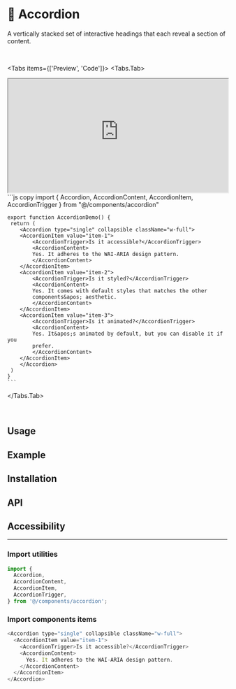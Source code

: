 

# 💠 Accordion

A vertically stacked set of interactive headings that each reveal a section of content.

<br />

<Tabs items={['Preview', 'Code']}>
  <Tabs.Tab>
  <iframe
  src="https://main--653e613f4feb85c1b6467ba7.chromatic.com/iframe.html?globals=theme:Light&args=&id=design-system-components-accordion--default"
  width="100%"
  height="260"
></iframe>
  </Tabs.Tab>
  <Tabs.Tab>
    ```js copy 
    import { Accordion, AccordionContent, AccordionItem, AccordionTrigger } from "@/components/accordion"
 
    export function AccordionDemo() {
     return (
        <Accordion type="single" collapsible className="w-full">
        <AccordionItem value="item-1">
            <AccordionTrigger>Is it accessible?</AccordionTrigger>
            <AccordionContent>
            Yes. It adheres to the WAI-ARIA design pattern.
            </AccordionContent>
        </AccordionItem>
        <AccordionItem value="item-2">
            <AccordionTrigger>Is it styled?</AccordionTrigger>
            <AccordionContent>
            Yes. It comes with default styles that matches the other
            components&apos; aesthetic.
            </AccordionContent>
        </AccordionItem>
        <AccordionItem value="item-3">
            <AccordionTrigger>Is it animated?</AccordionTrigger>
            <AccordionContent>
            Yes. It&apos;s animated by default, but you can disable it if you
            prefer.
            </AccordionContent>
        </AccordionItem>
        </Accordion>
     )
    }
    ```
  </Tabs.Tab>
</Tabs>

<br/>

## Usage

## Example

## Installation

## API

## Accessibility



***

<Steps>

### Import utilities

```js copy
import {
  Accordion,
  AccordionContent,
  AccordionItem,
  AccordionTrigger,
} from '@/components/accordion';
```

### Import components items

```js copy
<Accordion type="single" collapsible className="w-full">
  <AccordionItem value="item-1">
    <AccordionTrigger>Is it accessible?</AccordionTrigger>
    <AccordionContent>
      Yes. It adheres to the WAI-ARIA design pattern.
    </AccordionContent>
  </AccordionItem>
</Accordion>
```

</Steps>
